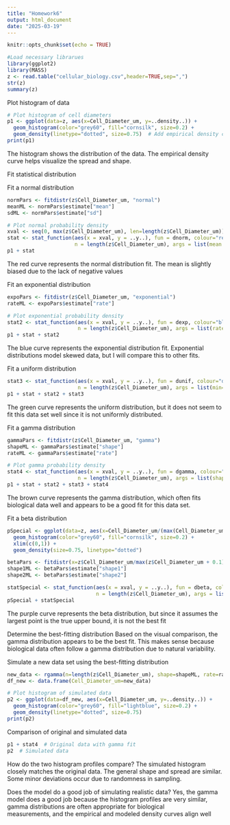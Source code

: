 ```yaml
---
title: "Homework6"
output: html_document
date: "2025-03-19"
---
```


```r
knitr::opts_chunk$set(echo = TRUE)
```

```r
#Load necessary librarues
library(ggplot2)
library(MASS)
z <- read.table("cellular_biology.csv",header=TRUE,sep=",")
str(z)
summary(z)
```
Plot histogram of data
```r
# Plot histogram of cell diameters
p1 <- ggplot(data=z, aes(x=Cell_Diameter_um, y=..density..)) +
  geom_histogram(color="grey60", fill="cornsilk", size=0.2) +
  geom_density(linetype="dotted", size=0.75)  # Add empirical density curve
print(p1)
```
The histogram shows the distribution of the data. The empirical density curve helps visualize the spread and shape.

Fit statistical distribution

Fit a normal distribution
```r
normPars <- fitdistr(z$Cell_Diameter_um, "normal")
meanML <- normPars$estimate["mean"]
sdML <- normPars$estimate["sd"]

# Plot normal probability density
xval <- seq(0, max(z$Cell_Diameter_um), len=length(z$Cell_Diameter_um))
stat <- stat_function(aes(x = xval, y = ..y..), fun = dnorm, colour="red", 
                      n = length(z$Cell_Diameter_um), args = list(mean = meanML, sd = sdML))
p1 + stat
```
The red curve represents the normal distribution fit. The mean is slightly biased due to the lack of negative values

Fit an exponential distribution
```r
expoPars <- fitdistr(z$Cell_Diameter_um, "exponential")
rateML <- expoPars$estimate["rate"]

# Plot exponential probability density
stat2 <- stat_function(aes(x = xval, y = ..y..), fun = dexp, colour="blue", 
                       n = length(z$Cell_Diameter_um), args = list(rate=rateML))
p1 + stat + stat2
```
The blue curve represents the exponential distribution fit. Exponential distributions model skewed data, but I will compare this to other fits.

Fit a uniform distribution
```r
stat3 <- stat_function(aes(x = xval, y = ..y..), fun = dunif, colour="darkgreen", 
                       n = length(z$Cell_Diameter_um), args = list(min=min(z$Cell_Diameter_um), max=max(z$Cell_Diameter_um)))
p1 + stat + stat2 + stat3
```
The green curve represents the uniform distribution, but it does not seem to fit this data set well since it is not uniformly distributed.

Fit a gamma distribution
```r
gammaPars <- fitdistr(z$Cell_Diameter_um, "gamma")
shapeML <- gammaPars$estimate["shape"]
rateML <- gammaPars$estimate["rate"]

# Plot gamma probability density
stat4 <- stat_function(aes(x = xval, y = ..y..), fun = dgamma, colour="brown", 
                       n = length(z$Cell_Diameter_um), args = list(shape=shapeML, rate=rateML))
p1 + stat + stat2 + stat3 + stat4
```
The brown curve represents the gamma distribution, which often fits biological data well and appears to be a good fit for this data set.

Fit a beta distribution
```r
pSpecial <- ggplot(data=z, aes(x=Cell_Diameter_um/(max(Cell_Diameter_um) + 0.1), y=..density..)) +
  geom_histogram(color="grey60", fill="cornsilk", size=0.2) + 
  xlim(c(0,1)) +
  geom_density(size=0.75, linetype="dotted")

betaPars <- fitdistr(x=z$Cell_Diameter_um/max(z$Cell_Diameter_um + 0.1), start=list(shape1=1, shape2=2), "beta")
shape1ML <- betaPars$estimate["shape1"]
shape2ML <- betaPars$estimate["shape2"]

statSpecial <- stat_function(aes(x = xval, y = ..y..), fun = dbeta, colour="orchid", 
                             n = length(z$Cell_Diameter_um), args = list(shape1=shape1ML, shape2=shape2ML))
pSpecial + statSpecial
```
The purple curve represents the beta distribution, but since it assumes the largest point is the true upper bound, it is not the best fit


Determine the best-fitting distribution
Based on the visual comparison, the gamma distribution appears to be the best fit. This makes sense because biological data often follow a gamma distribution due to natural variability.


Simulate a new data set using the best-fitting distribution
```r
new_data <- rgamma(n=length(z$Cell_Diameter_um), shape=shapeML, rate=rateML)
df_new <- data.frame(Cell_Diameter_um=new_data)

# Plot histogram of simulated data
p2 <- ggplot(data=df_new, aes(x=Cell_Diameter_um, y=..density..)) +
  geom_histogram(color="grey60", fill="lightblue", size=0.2) +
  geom_density(linetype="dotted", size=0.75)
print(p2)
```
Comparison of original and simulated data
```r
p1 + stat4  # Original data with gamma fit
p2  # Simulated data
```

How do the two histogram profiles compare?
  The simulated histogram closely matches the original data. The general shape   and spread are similar. Some minor deviations occur due to randomness in       sampling. 
  
Does the model do a good job of simulating realistic data?
  Yes, the gamma model does a good job because the histogram profiles are very   similar, gamma distributions are often appropriate for biological            
  measurements, and the empirical and modeled density curves align well



  
  
  
